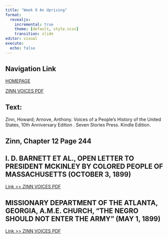```yaml
---
title: "Week 9 An Uprising"
format:
  revealjs:
    incremental: true
    theme: [default, style.scss]
    transition: slide
editor: visual
execute:
  echo: false
---
```


## Navigation Link

[HOMEPAGE](https://miller-c-r.github.io/empire_slides/)


[ZINN VOICES PDF ](TEXTBOOK ZINN VOICES.pdf)



## Text:

Zinn, Howard; Arnove, Anthony. Voices of a People's History of the United States, 10th Anniversary Edition . Seven Stories Press. Kindle Edition. 


##  Zinn, Chapter 12 Page 244

## I. D. BARNETT ET AL., OPEN LETTER TO PRESIDENT MCKINLEY BY COLORED PEOPLE OF MASSACHUSETTS (OCTOBER 3, 1899)

[Link >> ZINN VOICES PDF ](TEXTBOOK ZINN VOICES.pdf)

## MISSIONARY DEPARTMENT OF THE ATLANTA, GEORGIA, A.M.E. CHURCH, “THE NEGRO SHOULD NOT ENTER THE ARMY” (MAY 1, 1899)

[Link >> ZINN VOICES PDF ](TEXTBOOK ZINN VOICES.pdf)
